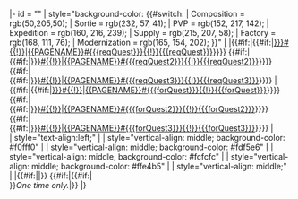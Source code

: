 <noinclude>{{QuestsHeader/sandbox}}</noinclude>
|- id = "{{{listnum}}}"
| style="background-color: {{#switch:{{{type}}} 
| Composition = rgb(50,205,50);
| Sortie = rgb(232, 57, 41);
| PVP = rgb(152, 217, 142);
| Expedition = rgb(160, 216, 239);
| Supply = rgb(215, 207, 58);
| Factory = rgb(168, 111, 76);
| Modernization = rgb(165, 154, 202);
}}" | {{{listnum}}}
|{{#if:{{{reqQuest|}}}|{{#if:{{{page|}}}|[[{{{page|}}}#{{{reqQuest|}}}{{!}}{{{reqQuest|}}}]]|[[{{PAGENAME}}#{{{reqQuest}}}{{!}}{{{reqQuest}}}]]}}}} {{#if:{{{reqQuest2|}}}|<br/>{{#if:{{{page2|}}}|[[{{{page2|}}}#{{{reqQuest2|}}}{{!}}{{{reqQuest2|}}}]]|[[{{PAGENAME}}#{{{reqQuest2}}}{{!}}{{{reqQuest2}}}]]}}}} {{#if:{{{reqQuest3|}}}|<br/>{{#if:{{{page3|}}}|[[{{{page3|}}}#{{{reqQuest3|}}}{{!}}{{{reqQuest3|}}}]]|[[{{PAGENAME}}#{{{reqQuest3}}}{{!}}{{{reqQuest3}}}]]}}}}
|{{#if:{{{forQuest|}}}|{{#if:{{{page|}}}|[[{{{page|}}}#{{{forQuest|}}}{{!}}{{{forQuest|}}}]]|[[{{PAGENAME}}#{{{forQuest}}}{{!}}{{{forQuest}}}]]}}}} {{#if:{{{forQuest2|}}}|<br/>{{#if:{{{page2|}}}|[[{{{page2|}}}#{{{forQuest2|}}}{{!}}{{{forQuest2|}}}]]|[[{{PAGENAME}}#{{{forQuest2}}}{{!}}{{{forQuest2}}}]]}}}} {{#if:{{{forQuest3|}}}|<br/>{{#if:{{{page3|}}}|[[{{{page3|}}}#{{{forQuest3|}}}{{!}}{{{forQuest3|}}}]]|[[{{PAGENAME}}#{{{forQuest3}}}{{!}}{{{forQuest3}}}]]}}}}
| {{lang|ja|{{{namejp}}} }}<br>''{{{nameen}}}''
| style="text-align:left;" | {{{req|}}}
| style="vertical-align: middle; background-color: #f0fff0" | {{{fuel|0}}}
| style="vertical-align: middle; background-color: #fdf5e6" | {{{ammo|0}}}
| style="vertical-align: middle; background-color: #fcfcfc" | {{{steel|0}}}
| style="vertical-align: middle; background-color: #ffe4b5" | {{{bauxite|0}}}
| style="vertical-align: middle;"  | {{{other|}}}
|{{#if:{{{notes|}}}|{{{notes}}}|}} {{#if:{{{once|}}}|{{#if:{{{notes|}}}|<br/>}}''One time only.''|}} 
<noinclude> |} <br/>{{documentation}}</noinclude><includeonly>{{{1|}}}<nowiki /></includeonly> <!--escape for enters-->